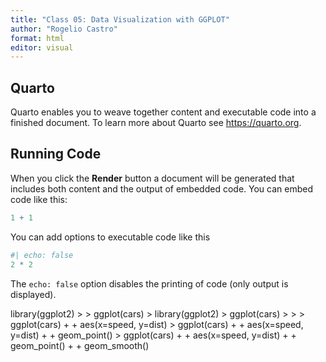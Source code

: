 ```yaml
---
title: "Class 05: Data Visualization with GGPLOT"
author: "Rogelio Castro"
format: html
editor: visual
---
```


## Quarto

Quarto enables you to weave together content and executable code into a finished document. To learn more about Quarto see <https://quarto.org>.

## Running Code

When you click the **Render** button a document will be generated that includes both content and the output of embedded code. You can embed code like this:

```r
1 + 1
```

You can add options to executable code like this

```r
#| echo: false
2 * 2
```

The `echo: false` option disables the printing of code (only output is displayed).

library(ggplot2) \> \> ggplot(cars) \> library(ggplot2) \> ggplot(cars) \> \> \> ggplot(cars) + + aes(x=speed, y=dist) \> ggplot(cars) + + aes(x=speed, y=dist) + + geom_point() \> ggplot(cars) + + aes(x=speed, y=dist) + + geom_point() + + geom_smooth()
